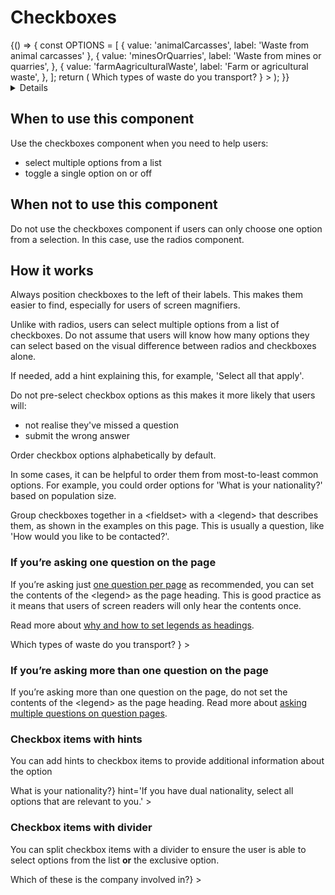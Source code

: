 <!-- Global imports -->


<!-- Local imports -->


<Meta id='D-Checkboxes' title='Checkboxes' component={Checkboxes} />

# Checkboxes

<p><Tag text="Alpha" /></p>

<Canvas withToolbar>
  <Story name='Checkboxes'>
    {() => {
      const OPTIONS = [
        { value: 'animalCarcasses', label: 'Waste from animal carcasses' },
        {
          value: 'minesOrQuarries',
          label: 'Waste from mines or quarries',
        },
        {
          value: 'farmAagriculturalWaste',
          label: 'Farm or agricultural waste',
        },
      ];
      return (
        <FormGroup
          id='checkboxes'
          hint='Select all that apply'
          label={
            <h1 className='govuk-heading-l'>
              Which types of waste do you transport?
            </h1>
          }
        >
          <Checkboxes
            id='checkboxes'
            fieldId='which-types-of-waste-checkboxes'
            options={OPTIONS}
          />
        </FormGroup>
      );
    }}
  </Story>
</Canvas>

<Details summary='Properties' className='no-indent'>
  <ArgsTable of={Checkboxes} />
</Details>

## When to use this component

Use the checkboxes component when you need to help users:

- select multiple options from a list
- toggle a single option on or off

## When not to use this component

Do not use the checkboxes component if users can only choose one option from a selection. In this case, use the radios component.

## How it works

Always position checkboxes to the left of their labels. This makes them easier to find, especially for users of screen magnifiers.

Unlike with radios, users can select multiple options from a list of checkboxes. Do not assume that users will know how many options they can select based on the visual difference between radios and checkboxes alone.

If needed, add a hint explaining this, for example, 'Select all that apply'.

Do not pre-select checkbox options as this makes it more likely that users will:

- not realise they've missed a question
- submit the wrong answer

Order checkbox options alphabetically by default.

In some cases, it can be helpful to order them from most-to-least common options. For example, you could order options for 'What is your nationality?' based on population size.

Group checkboxes together in a <fieldset\> with a <legend\> that describes them, as shown in the examples on this page. This is usually a question, like 'How would you like to be contacted?'.

### If you’re asking one question on the page

If you’re asking just [one question per page] as recommended, you can set the
contents of the <legend\> as the page heading. This is good practice as it
means that users of screen readers will only hear the contents once.

Read more about [why and how to set legends as headings].

<Canvas>
  <Story name='Standard'>
    <FormGroup
      id='standard'
      hint='Select all that apply'
      label={
        <h1 className='govuk-heading-l'>
          Which types of waste do you transport?
        </h1>
      }
    >
      <Checkboxes
        id='standard'
        fieldId='which-types-of-waste-standard'
        options={[
          { value: 'animalCarcasses', label: 'Waste from animal carcasses' },
          {
            value: 'minesOrQuarries',
            label: 'Waste from mines or quarries',
          },
          {
            value: 'farmAagriculturalWaste',
            label: 'Farm or agricultural waste',
          },
        ]}
      />
    </FormGroup>
  </Story>
</Canvas>

### If you’re asking more than one question on the page

If you’re asking more than one question on the page, do not set the contents of
the <legend\> as the page heading. Read more about [asking multiple questions
on question pages].

<Canvas>
  <Story name='No heading'>
    <FormGroup
      id='no-heading'
      label='Which types of waste do you transport?'
      hint='Select all that apply'
    >
      <Checkboxes
        id='no-heading'
        fieldId='which-types-of-waste-no-heading'
        options={[
          { value: 'animalCarcasses', label: 'Waste from animal carcasses' },
          {
            value: 'minesOrQuarries',
            label: 'Waste from mines or quarries',
          },
          {
            value: 'farmAagriculturalWaste',
            label: 'Farm or agricultural waste',
          },
        ]}
      />
    </FormGroup>
  </Story>
</Canvas>

### Checkbox items with hints

You can add hints to checkbox items to provide additional information about the option

<Canvas>
  <Story name='With Hints'>
    <FormGroup
      id='standard'
      label={<h1 className='govuk-heading-l'>What is your nationality?</h1>}
      hint='If you have dual nationality, select all options that are relevant to you.'
    >
      <Checkboxes
        id='standard'
        fieldId='what-nationality-hints'
        options={[
          {
            value: 'British',
            label: 'British',
            hint: 'including English, Scottish, Welsh and Northern Irish',
          },
          {
            value: 'Irish',
            label: 'Irish',
          },
          {
            value: 'CitizenOfAnotherCountry',
            label: 'Citizen of another country',
          },
        ]}
      />
    </FormGroup>
  </Story>
</Canvas>

### Checkbox items with divider

You can split checkbox items with a divider to ensure the user is able to 
select options from the list **or** the exclusive option.

<Canvas>
  <Story name='With Divider'>
    <FormGroup
      id='standard'
      label={<h1 className='govuk-heading-l'>Which of these is the company involved in?</h1>}
    >
      <Checkboxes
        id='activities'
        fieldId='activities'
        options={[
          {
            value: 'immigration',
            label: 'Immigration or customs work, including interpretation services'
          },
          {
            value: 'politics',
            label: 'Political activity'
          },
          {
            value: 'transport',
            label: 'Transporting people or goods across international borders'
          },
          'or',
          {
            value: 'conflict',
            label: 'Activities that potentially conflict with Border Force',
            behaviour: 'exclusive'
          }
        ]}
      />
    </FormGroup>
  </Story>
</Canvas>

[one question per page]: https://design-system.service.gov.uk/patterns/question-pages/#start-by-asking-one-question-per-page
[why and how to set legends as headings]: https://design-system.service.gov.uk/get-started/labels-legends-headings
[asking multiple questions on question pages]: https://design-system.service.gov.uk/patterns/question-pages/#asking-multiple-questions-on-a-page
